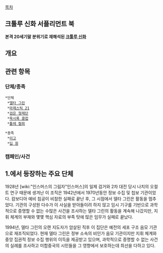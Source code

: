 [[목차]]

== 크툴루 신화 서플리먼트 북 ==
'''본격 20세기말 분위기로 재해석된 [[크툴루 신화]]'''

== 개요 ==

== 관련 항목 ==
=== 단체/종족 ===
 *단체
  *[[델타 그린]]
  *[[마제스틱 21]]
  *[[검은 형제단]]
  *[[묵시록 클럽]]
  *[[툴레 협회]]

 *종족
  *[[미고]]
  *[[딥 원]]

=== 캠페인/사건 ===

== 1.에서 등장하는 주요 단체 ==

1928년 [wiki:"인스머스의 그림자"인스머스]의 일제 검거와 2차 대전 당시 나치의 오컬트 연구 때문에 생겨난 이 조직은 1942년에서 1970년동안 정보 수집 및 첩보 기관이었다. 캄보디아 예비 침공이 비참한 실패로 끝난 후, 그 시점에서 델타 그린은 활동을 멈추었다. 기관의 구성원 다수가 이 사실을 받아들이려 하지 않고 임시 기구를 기반으로 과학적으로 증명할 수 없는 수많은 사건을 조사하는 델타 그린의 활동을 계속해 나갔지만, 지휘 체계의 부재와 몇몇 핵심 자료의 부족 탓에 많은 임무가 실패로 끝났다. 

1994년, 델타 그린의 오랜 지도자가 암살된 직후 이 집단은 예전의 세포 구조 음모 기관으로 재조직되었다. 현재 델타 그린은 정부 소속의 비인가 음모 기관이지만 지휘 체계와 중앙 집권적 정보 수집 행위의 이득을 제공받고 있으며, 과학적으로 증명할 수 없는 사건의 실례를 조사하고 미합중국의 시민들을 그 영향에서 보호하는데 최선을 다하고 있다.

